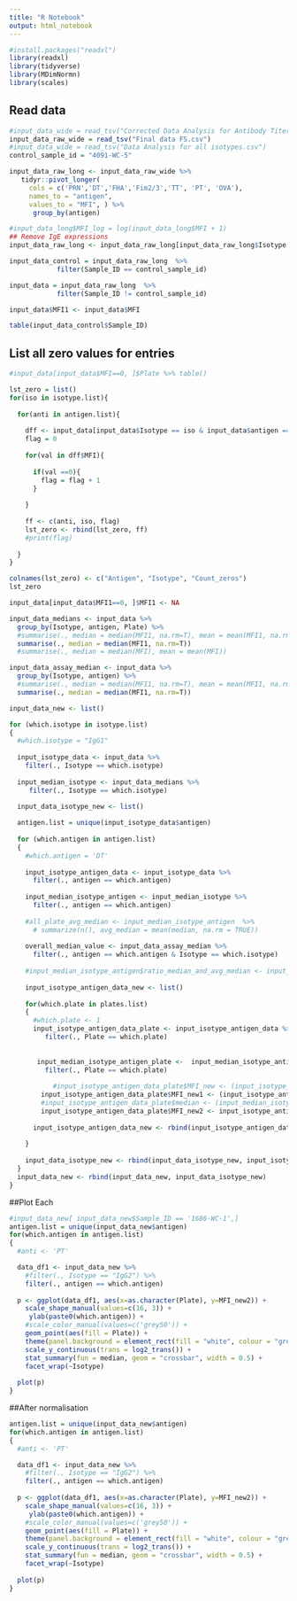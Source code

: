 ```yaml
---
title: "R Notebook"
output: html_notebook
---
```



```r
#install.packages("readxl")
library(readxl)
library(tidyverse)
library(MDimNormn)
library(scales)

```


## Read data
```r
#input_data_wide = read_tsv("Corrected Data Analysis for Antibody Titers for Tdapshort 3.csv") 
input_data_raw_wide = read_tsv("Final data FS.csv") 
#input_data_wide = read_tsv("Data Analysis for all isotypes.csv") 
control_sample_id = "4091-WC-5"

input_data_raw_long <- input_data_raw_wide %>% 
   tidyr::pivot_longer(
     cols = c('PRN','DT','FHA','Fim2/3','TT', 'PT', 'OVA'), 
     names_to = "antigen", 
     values_to = "MFI", ) %>% 
      group_by(antigen)

#input_data_long$MFI_log = log(input_data_long$MFI + 1)
## Remove IgE expressions
input_data_raw_long <- input_data_raw_long[input_data_raw_long$Isotype %in% c('IgG', 'IgG1','IgG2','IgG3','IgG4'), ]

input_data_control = input_data_raw_long  %>%
            filter(Sample_ID == control_sample_id)

input_data = input_data_raw_long  %>%
            filter(Sample_ID != control_sample_id) 

input_data$MFI1 <- input_data$MFI

table(input_data_control$Sample_ID)
```
## List all zero values for entries
```r
#input_data[input_data$MFI==0, ]$Plate %>% table()

lst_zero = list()
for(iso in isotype.list){
  
  for(anti in antigen.list){
   
    dff <- input_data[input_data$Isotype == iso & input_data$antigen == anti, ]    
    flag = 0
    
    for(val in dff$MFI){
      
      if(val ==0){
        flag = flag + 1
      }
      
    }
    
    ff <- c(anti, iso, flag)
    lst_zero <- rbind(lst_zero, ff)
    #print(flag)
    
  }
}

colnames(lst_zero) <- c("Antigen", "Isotype", "Count_zeros")
lst_zero
```

```r

input_data[input_data$MFI1==0, ]$MFI1 <- NA

input_data_medians <- input_data %>%
  group_by(Isotype, antigen, Plate) %>%
  #summarise(., median = median(MFI1, na.rm=T), mean = mean(MFI1, na.rm=T))
  summarise(., median = median(MFI1, na.rm=T))
  #summarise(., median = median(MFI), mean = mean(MFI))

input_data_assay_median <- input_data %>%
  group_by(Isotype, antigen) %>%
  #summarise(., median = median(MFI1, na.rm=T), mean = mean(MFI1, na.rm=T))
  summarise(., median = median(MFI1, na.rm=T))

```

```r
input_data_new <- list()

for (which.isotype in isotype.list)
{
  #which.isotype = "IgG1"
  
  input_isotype_data <- input_data %>%
    filter(., Isotype == which.isotype)
  
  input_median_isotype <- input_data_medians %>%
     filter(., Isotype == which.isotype)

  input_data_isotype_new <- list()
  
  antigen.list = unique(input_isotype_data$antigen)
  
  for (which.antigen in antigen.list)
  {
    #which.antigen = 'DT'
    
    input_isotype_antigen_data <- input_isotype_data %>%
      filter(., antigen == which.antigen)
      
    input_median_isotype_antigen <- input_median_isotype %>%
      filter(., antigen == which.antigen)
    
    #all_plate_avg_median <- input_median_isotype_antigen  %>%
      # summarize(n(), avg_median = mean(median, na.rm = TRUE)) 
    
    overall_median_value <- input_data_assay_median %>%
      filter(., antigen == which.antigen & Isotype == which.isotype)
    
    #input_median_isotype_antigen$ratio_median_and_avg_median <- input_median_isotype_antigen$median/all_plate_avg_median$avg_median
    
    input_isotype_antigen_data_new <- list()
    
    for(which.plate in plates.list)
    {
      #which.plate <- 1
      input_isotype_antigen_data_plate <- input_isotype_antigen_data %>%
         filter(., Plate == which.plate)
      
       
       input_median_isotype_antigen_plate <-  input_median_isotype_antigen %>%
         filter(., Plate == which.plate)
      
           #input_isotype_antigen_data_plate$MFI_new <- (input_isotype_antigen_data_plate$MFI) / (input_median_isotype_antigen_plate$median)
        input_isotype_antigen_data_plate$MFI_new1 <- (input_isotype_antigen_data_plate$MFI) - (input_median_isotype_antigen_plate$median)
        #input_isotype_antigen_data_plate$median <- (input_median_isotype_antigen_plate$median)
        input_isotype_antigen_data_plate$MFI_new2 <- input_isotype_antigen_data_plate$MFI_new1 + overall_median_value$median
        
      input_isotype_antigen_data_new <- rbind(input_isotype_antigen_data_new, input_isotype_antigen_data_plate)
      
    }
    
    input_data_isotype_new <- rbind(input_data_isotype_new, input_isotype_antigen_data_new )
  }
  input_data_new <- rbind(input_data_new, input_data_isotype_new)
}
```

##Plot Each 
```r
#input_data_new[ input_data_new$Sample_ID == '1686-WC-1',]
antigen.list = unique(input_data_new$antigen)
for(which.antigen in antigen.list)
{  
  #anti <- 'PT'

  data_df1 <- input_data_new %>%
    #filter(., Isotype == "IgG2") %>%
    filter(., antigen == which.antigen)
  
  p <- ggplot(data_df1, aes(x=as.character(Plate), y=MFI_new2)) + 
    scale_shape_manual(values=c(16, 3)) +
     ylab(paste0(which.antigen)) +
    #scale_color_manual(values=c('grey50')) +
    geom_point(aes(fill = Plate)) +
    theme(panel.background = element_rect(fill = "white", colour = "grey50")) +
    scale_y_continuous(trans = log2_trans()) +
    stat_summary(fun = median, geom = "crossbar", width = 0.5) +
    facet_wrap(~Isotype) 
  
  plot(p)
}

```
##After normalisation
```r
antigen.list = unique(input_data_new$antigen)
for(which.antigen in antigen.list)
{  
  #anti <- 'PT'

  data_df1 <- input_data_new %>%
    #filter(., Isotype == "IgG2") %>%
    filter(., antigen == which.antigen)
  
  p <- ggplot(data_df1, aes(x=as.character(Plate), y=MFI_new2)) + 
    scale_shape_manual(values=c(16, 3)) +
     ylab(paste0(which.antigen)) +
    #scale_color_manual(values=c('grey50')) +
    geom_point(aes(fill = Plate)) +
    theme(panel.background = element_rect(fill = "white", colour = "grey50")) +
    scale_y_continuous(trans = log2_trans()) +
    stat_summary(fun = median, geom = "crossbar", width = 0.5) +
    facet_wrap(~Isotype) 
  
  plot(p)
}

```

